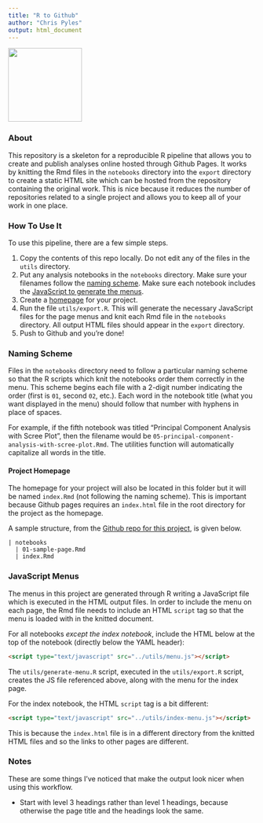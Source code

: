 ```yaml
---
title: "R to Github"
author: "Chris Pyles"
output: html_document
---
```


<script type="text/javascript" src="../utils/index-menu.js"></script>

[<img src="../assets/view-on-github.png" width="150" />](https://github.com/chrispyles/r-to-github)

### About

This repository is a skeleton for a reproducible R pipeline that allows you to create and publish analyses online hosted through Github Pages. It works by knitting the Rmd files in the `notebooks` directory into the `export` directory to create a static HTML site which can be hosted from the repository containing the original work. This is nice because it reduces the number of repositories related to a single project and allows you to keep all of your work in one place.

### How To Use It

To use this pipeline, there are a few simple steps.

1. Copy the contents of this repo locally. Do not edit any of the files in the `utils` directory.
2. Put any analysis notebooks in the `notebooks` directory. Make sure your filenames follow the [naming scheme](#naming-scheme). Make sure each notebook includes the [JavaScript to generate the menus](#javascript-menus).
3. Create a [homepage](#project-homepage) for your project.
4. Run the file `utils/export.R`. This will generate the necessary JavaScript files for the page menus and knit each Rmd file in the `notebooks` directory. All output HTML files should appear in the `export` directory.
5. Push to Github and you're done!

### Naming Scheme

Files in the `notebooks` directory need to follow a particular naming scheme so that the R scripts which knit the notebooks order them correctly in the menu. This scheme begins each file with a 2-digit number indicating the order (first is `01`, second `02`, etc.). Each word in the notebook title (what you want displayed in the menu) should follow that number with hyphens in place of spaces. 

For example, if the fifth notebook was titled "Principal Component Analysis with Scree Plot", then the filename would be `05-principal-component-analysis-with-scree-plot.Rmd`. The utilities function will automatically capitalize all words in the title.

#### Project Homepage

The homepage for your project will also be located in this folder but it will be named `index.Rmd` (not following the naming scheme). This is important because Github pages requires an `index.html` file in the root directory for the project as the homepage.

A sample structure, from the [Github repo for this project](https://github.com/chrispyles/r-to-github/tree/master/notebooks), is given below.

```
| notebooks
  | 01-sample-page.Rmd
  | index.Rmd
```

### JavaScript Menus

The menus in this project are generated through R writing a JavaScript file which is executed in the HTML output files. In order to include the menu on each page, the Rmd file needs to include an HTML `script` tag so that the menu is loaded with in the knitted document.

For all notebooks _except the index notebook_, include the HTML below at the top of the notebook (directly below the YAML header):

```html
<script type="text/javascript" src="../utils/menu.js"></script>
```

The `utils/generate-menu.R` script, executed in the `utils/export.R` script, creates the JS file referenced above, along with the menu for the index page.

For the index notebook, the HTML `script` tag is a bit different:

```html
<script type="text/javascript" src="../utils/index-menu.js"></script>
```

This is because the `index.html` file is in a different directory from the knitted HTML files and so the links to other pages are different.

### Notes

These are some things I've noticed that make the output look nicer when using this workflow.

* Start with level 3 headings rather than level 1 headings, because otherwise the page title and the headings look the same.